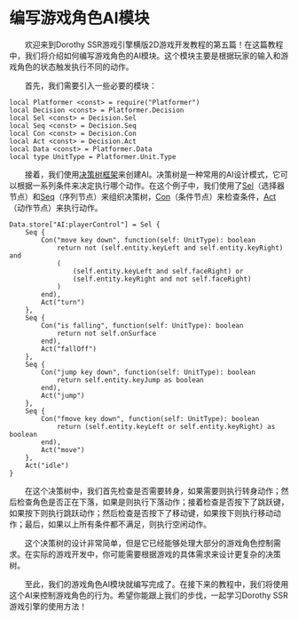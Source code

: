 
# 编写游戏角色AI模块

&emsp;&emsp;欢迎来到Dorothy SSR游戏引擎横版2D游戏开发教程的第五篇！在这篇教程中，我们将介绍如何编写游戏角色的AI模块。这个模块主要是根据玩家的输入和游戏角色的状态触发执行不同的动作。

&emsp;&emsp;首先，我们需要引入一些必要的模块：

```tl title="Script/AI.tl"
local Platformer <const> = require("Platformer")
local Decision <const> = Platformer.Decision
local Sel <const> = Decision.Sel
local Seq <const> = Decision.Seq
local Con <const> = Decision.Con
local Act <const> = Decision.Act
local Data <const> = Platformer.Data
local type UnitType = Platformer.Unit.Type
```

&emsp;&emsp;接着，我们使用[决策树框架](/docs/api/Class/Platformer/Decision)来创建AI。决策树是一种常用的AI设计模式，它可以根据一系列条件来决定执行哪个动作。在这个例子中，我们使用了[Sel](/docs/api/Class/Platformer/Decision#sel)（选择器节点）和[Seq](/docs/api/Class/Platformer/Decision#seq)（序列节点）来组织决策树，[Con](/docs/api/Class/Platformer/Decision#con)（条件节点）来检查条件，[Act](/docs/api/Class/Platformer/Decision#act)（动作节点）来执行动作。

```tl title="Script/AI.tl"
Data.store["AI:playerControl"] = Sel {
	Seq {
		Con("move key down", function(self: UnitType): boolean
			return not (self.entity.keyLeft and self.entity.keyRight) and
			(
				(self.entity.keyLeft and self.faceRight) or
				(self.entity.keyRight and not self.faceRight)
			)
		end),
		Act("turn")
	},
	Seq {
		Con("is falling", function(self: UnitType): boolean
			return not self.onSurface
		end),
		Act("fallOff")
	},
	Seq {
		Con("jump key down", function(self: UnitType): boolean
			return self.entity.keyJump as boolean
		end),
		Act("jump")
	},
	Seq {
		Con("fmove key down", function(self: UnitType): boolean
			return (self.entity.keyLeft or self.entity.keyRight) as boolean
		end),
		Act("move")
	},
	Act("idle")
}
```

&emsp;&emsp;在这个决策树中，我们首先检查是否需要转身，如果需要则执行转身动作；然后检查角色是否正在下落，如果是则执行下落动作；接着检查是否按下了跳跃键，如果按下则执行跳跃动作；然后检查是否按下了移动键，如果按下则执行移动动作；最后，如果以上所有条件都不满足，则执行空闲动作。

&emsp;&emsp;这个决策树的设计非常简单，但是它已经能够处理大部分的游戏角色控制需求。在实际的游戏开发中，你可能需要根据游戏的具体需求来设计更复杂的决策树。

&emsp;&emsp;至此，我们的游戏角色AI模块就编写完成了。在接下来的教程中，我们将使用这个AI来控制游戏角色的行为。希望你能跟上我们的步伐，一起学习Dorothy SSR游戏引擎的使用方法！